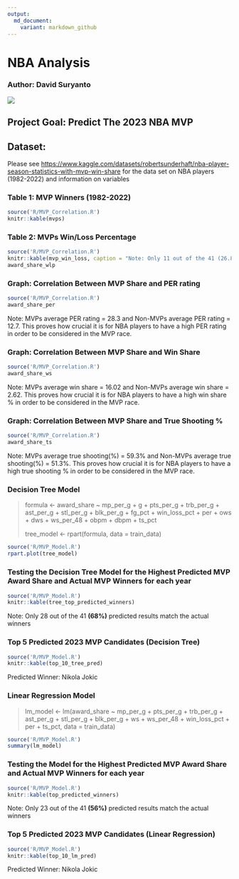 ```yaml
---
output:
  md_document:
    variant: markdown_github
---
```


# NBA Analysis

### Author: David Suryanto

![](https://1000logos.net/wp-content/uploads/2017/04/Logo-NBA.png)

## Project Goal: Predict The 2023 NBA MVP

## Dataset:

Please see <https://www.kaggle.com/datasets/robertsunderhaft/nba-player-season-statistics-with-mvp-win-share> for the data set on NBA players (1982-2022) and information on variables

### **Table 1: MVP Winners (1982-2022)**

```r
source('R/MVP_Correlation.R')
knitr::kable(mvps)
```

### **Table 2: MVPs Win/Loss Percentage**

```r
source('R/MVP_Correlation.R')
knitr::kable(mvp_win_loss, caption = "Note: Only 11 out of the 41 (26.8%) MVP winners from 1982-2022 have win/loss percentage below 70% and only 3 of them are below 60%.")
award_share_wlp
```

### **Graph: Correlation Between MVP Share and PER rating**

```r
source('R/MVP_Correlation.R')
award_share_per
```

Note: MVPs average PER rating = 28.3 and Non-MVPs average PER rating = 12.7. This proves how crucial it is for NBA players to have a high PER rating in order to be considered in the MVP race.

### **Graph:** Correlation Between MVP Share and Win Share

```r
source('R/MVP_Correlation.R')
award_share_ws
```

Note: MVPs average win share = 16.02 and Non-MVPs average win share = 2.62. This proves how crucial it is for NBA players to have a high win share % in order to be considered in the MVP race.

### **Graph: Correlation Between MVP Share and True Shooting %**

```r
source('R/MVP_Correlation.R')
award_share_ts
```

Note: MVPs average true shooting(%) = 59.3% and Non-MVPs average true shooting(%) = 51.3%. This proves how crucial it is for NBA players to have a high true shooting % in order to be considered in the MVP race.

### **Decision Tree Model**

> formula \<- award_share \~ mp_per_g + g + pts_per_g + trb_per_g + ast_per_g + stl_per_g + blk_per_g + fg_pct + win_loss_pct + per + ows + dws + ws_per_48 + obpm + dbpm + ts_pct
>
> tree_model \<- rpart(formula, data = train_data)

```r
source('R/MVP_Model.R')
rpart.plot(tree_model)
```

### **Testing the Decision Tree Model for the Highest Predicted MVP Award Share and Actual MVP Winners for each year**

```r
source('R/MVP_Model.R')
knitr::kable(tree_top_predicted_winners)
```

Note: Only 28 out of the 41 **(68%)** predicted results match the actual winners

### **Top 5 Predicted 2023 MVP Candidates (Decision Tree)**

```r
source('R/MVP_Model.R')
knitr::kable(top_10_tree_pred)
```

Predicted Winner: Nikola Jokic

### **Linear Regression Model**

> lm_model \<- lm(award_share \~ mp_per_g + pts_per_g + trb_per_g + ast_per_g + stl_per_g + blk_per_g + ws + ws_per_48 + win_loss_pct + per + ts_pct, data = train_data)

```r
source('R/MVP_Model.R')
summary(lm_model)
```

### **Testing the Model for the Highest Predicted MVP Award Share and Actual MVP Winners for each year**

```r
source('R/MVP_Model.R')
knitr::kable(top_predicted_winners)
```

Note: Only 23 out of the 41 **(56%)** predicted results match the actual winners

### **Top 5 Predicted 2023 MVP Candidates (Linear Regression)**

```r
source('R/MVP_Model.R')
knitr::kable(top_10_lm_pred)
```

Predicted Winner: Nikola Jokic

